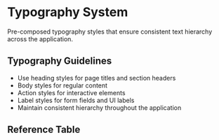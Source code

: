 
<Meta title="Token Reference/Semantic/Typography" />

# Typography System

Pre-composed typography styles that ensure consistent text hierarchy across the application.

<TypographyShowcase type="semantic" />


## Typography Guidelines

- Use heading styles for page titles and section headers
- Body styles for regular content
- Action styles for interactive elements
- Label styles for form fields and UI labels
- Maintain consistent hierarchy throughout the application

## Reference Table

<TokenReferenceTable tier="sys" category="typography" />